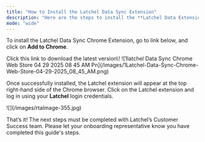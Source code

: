 ```yaml
---
title: "How to Install the Latchel Data Sync Extension"
description: "Here are the steps to install the **Latchel Data Extension**. Please make sure you are using a **Chrome browser** before executing the steps listed in this guide."
mode: "wide"
---
```


To install the Latchel Data Sync Chrome Extension, go to link below, and click on **Add to Chrome**.

<CardGroup cols={2}>
  <Card title="Latchel Data Sync Extension" icon="download" iconType="duotone" horizontal href="https://chromewebstore.google.com/detail/latchel-data-sync/cefobanegfgmcneibgdbcjbegnnoafob">
    Click this link to download the latest version\!
  </Card>
</CardGroup>

<Frame>
  ![1latchel Data Sync Chrome Web Store 04 29 2025 08 45 AM Pn](/images/1Latchel-Data-Sync-Chrome-Web-Store-04-29-2025_08_45_AM.png)
</Frame>

Once successfully installed, the Latchel extension will appear at the top right-hand side of the Chrome browser. Click on the Latchel extension and log in using your **Latchel** login credentials.

<Frame>
  ![](/images/rtaImage-355.jpg)
</Frame>

<CardGroup cols={2}>
  <Card title="Needs to reset your Latchel password? Click here!" icon="shield-keyhole" iconType="duotone" horizontal href="https://app.latchel.com/forgot-password">
    
  </Card>
</CardGroup>

That’s it\! The next steps must be completed with Latchel’s Customer Success team. Please let your onboarding representative know you have completed this guide's steps.